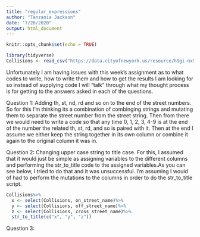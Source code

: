 ```yaml
---
title: "regular_expressions"
author: "Tanzania Jackson"
date: "7/26/2020"
output: html_document
---
```


```r
knitr::opts_chunk$set(echo = TRUE)
```

```r
library(tidyverse)
Collisions <- read_csv("https://data.cityofnewyork.us/resource/h9gi-nx95.csv")
```

Unfortunately I am having issues with this week's assignment as to what codes to write, how to write them and how to get the results I am looking for so instead of supplying code I will "talk" through what my thought process is for getting to the answers asked in each of the questions. 

Question 1: Adding th, st, nd, rd and so on to the end of the street numbers.
So for this I'm thinking its a combination of combinging strings and mutating them to separate the street number from the street string. Then from there we would need to write a code so that any time 0, 1, 2, 3, 4-9 is at the end of the number the related th, st, rd, and so is paired with it. Then at the end I assume we either keep the string together in its own column or combine it again to the original column it was in. 

Question 2: Changing upper case string to title case. 
For this, I assumed that it would just be simple as assigning variables to the different columns and performing the str_to_title code to the assigned variables.As you can see below, I tried to do that and it was unsuccessful. I'm assuming I would of had to perform the mutations to the columns in order to do the str_to_title script. 


```r
Collisions%>%
  x <- select(Collisions, on_street_name)%>%
  y <- select(Collisions, off_street_name)%>%
  z <- select(Collisions, cross_street_name)%>%
  str_to_title(c("x", "y", "z"))
```

Question 3: 
